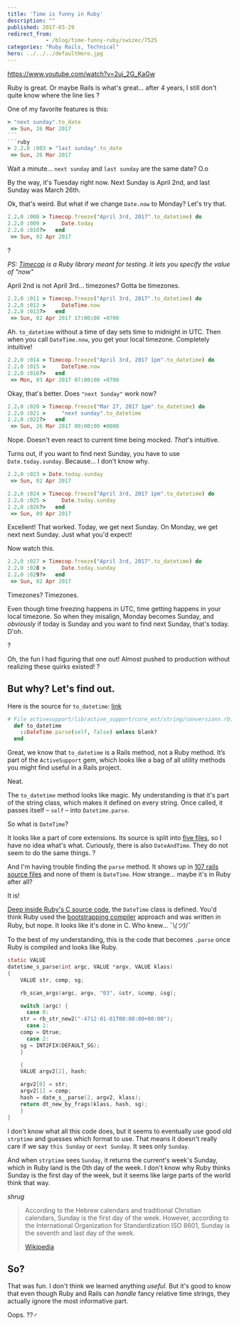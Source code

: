 ```yaml
---
title: 'Time is funny in Ruby'
description: ""
published: 2017-03-29
redirect_from: 
            - /blog/time-funny-ruby/swizec/7525
categories: "Ruby Rails, Technical"
hero: ../../../defaultHero.jpg
---
```


<https://www.youtube.com/watch?v=2uj_2G_KaGw>

Ruby is great. Or maybe Rails is what's great… after 4 years, I still don't quite know where the line lies ?

One of my favorite features is this:

````ruby
> "next sunday".to_date
 => Sun, 26 Mar 2017
```
```ruby
> 2.2.0 :003 > "last sunday".to_date
 => Sun, 26 Mar 2017
````

Wait a minute… `next sunday` and `last sunday` are the same date? O.o

By the way, it's Tuesday right now. Next Sunday is April 2nd, and last Sunday was March 26th.

Ok, that's weird. But what if we change `Date.now` to Monday? Let's try that.

```ruby
2.2.0 :008 > Timecop.freeze("April 3rd, 2017".to_datetime) do
2.2.0 :009 >     Date.today
2.2.0 :010?>   end
 => Sun, 02 Apr 2017
```

?

_PS: [Timecop](https://github.com/travisjeffery/timecop) is a Ruby library meant for testing. It lets you specify the value of "now"_

April 2nd is not April 3rd… timezones? Gotta be timezones.

```ruby
2.2.0 :011 > Timecop.freeze("April 3rd, 2017".to_datetime) do
2.2.0 :012 >     DateTime.now
2.2.0 :013?>   end
 => Sun, 02 Apr 2017 17:00:00 -0700
```

Ah. `to_datetime` without a time of day sets time to midnight in UTC. Then when you call `DateTime.now`, you get your local timezone. Completely intuitive!

```ruby
2.2.0 :014 > Timecop.freeze("April 3rd, 2017 1pm".to_datetime) do
2.2.0 :015 >     DateTime.now
2.2.0 :016?>   end
 => Mon, 03 Apr 2017 07:00:00 -0700
```

Okay, that's better. Does `"next Sunday"` work now?

```ruby
2.2.0 :020 > Timecop.freeze("Mar 27, 2017 1pm".to_datetime) do
2.2.0 :021 >     "next sunday".to_datetime
2.2.0 :022?>   end
 => Sun, 26 Mar 2017 00:00:00 +0000
```

Nope. Doesn't even react to current time being mocked. _That_'s intuitive.

Turns out, if you want to find next Sunday, you have to use `Date.today.sunday`. Because… I don't know why.

```ruby
2.2.0 :023 > Date.today.sunday
 => Sun, 02 Apr 2017

2.2.0 :024 > Timecop.freeze("April 3rd, 2017 1pm".to_datetime) do
2.2.0 :025 >     Date.today.sunday
2.2.0 :026?>   end
 => Sun, 09 Apr 2017
```

Excellent! That worked. Today, we get next Sunday. On Monday, we get next next Sunday. Just what you'd expect!

Now watch this.

```ruby
2.2.0 :027 > Timecop.freeze("April 3rd, 2017".to_datetime) do
2.2.0 :028 >     Date.today.sunday
2.2.0 :029?>   end
 => Sun, 02 Apr 2017
```

Timezones? Timezones.

Even though time freezing happens in UTC, time getting happens in your local timezone. So when they misalign, Monday becomes Sunday, and _obviously_ if today is Sunday and you want to find next Sunday, that's today. D'oh.

?

Oh, the fun I had figuring that one out! Almost pushed to production without realizing these quirks existed! ?

## But why? Let's find out.

Here is the source for `to_datetime`: [link](http://apidock.com/rails/String/to%5C_datetime)

```ruby
# File activesupport/lib/active_support/core_ext/string/conversions.rb, line 53
  def to_datetime
    ::DateTime.parse(self, false) unless blank?
  end
```

Great, we know that `to_datetime` is a Rails method, not a Ruby method. It’s part of the `ActiveSupport` gem, which looks like a bag of all utility methods you might find useful in a Rails project.

Neat.

The `to_datetime` method looks like magic. My understanding is that it's part of the string class, which makes it defined on every string. Once called, it passes itself – `self` – into `Datetime.parse`.

So what is `DateTime`?

It looks like a part of core extensions. Its source is split into [five files](https://github.com/rails/rails/tree/92703a9ea5d8b96f30e0b706b801c9185ef14f0e/activesupport/lib/active_support/core_ext/date_time), so I have no idea what's what. Curiously, there is also `DateAndTime`. They do not seem to do the same things. ?

And I'm having trouble finding the `parse` method. It shows up in [107 rails source files](https://github.com/rails/rails/search?l=Ruby&q=parse&type=&utf8=%E2%9C%93) and none of them is `DateTime`. How strange… maybe it's in Ruby after all?

It is!

[Deep inside Ruby's C source code](https://github.com/ruby/ruby/blob/d8bf1785316c55e3befac9db0981180bd1432b49/ext/date/date_core.c), the `DateTime` class is defined. You'd think Ruby used the [bootstrapping compiler](https://en.wikipedia.org/wiki/Bootstrapping%5C_(compilers)) approach and was written in Ruby, but nope. It looks like it's done in C. Who knew… ¯\\_(ツ)_/¯

To the best of my understanding, this is the code that becomes `.parse` once Ruby is compiled and looks like Ruby.

```C
static VALUE
datetime_s_parse(int argc, VALUE *argv, VALUE klass)
{
    VALUE str, comp, sg;

    rb_scan_args(argc, argv, "03", &str, &comp, &sg);

    switch (argc) {
      case 0:
    str = rb_str_new2("-4712-01-01T00:00:00+00:00");
      case 1:
    comp = Qtrue;
      case 2:
    sg = INT2FIX(DEFAULT_SG);
    }

    {
    VALUE argv2[2], hash;

    argv2[0] = str;
    argv2[1] = comp;
    hash = date_s__parse(2, argv2, klass);
    return dt_new_by_frags(klass, hash, sg);
    }
}
```

I don't know what all this code does, but it seems to eventually use good old `strptime` and guesses which format to use. That means it doesn't really care if we say `this Sunday` or `next Sunday`. It sees only `Sunday`.

And when `strptime` sees `Sunday`, it returns the current's week's Sunday, which in Ruby land is the 0th day of the week. I don't know why Ruby thinks Sunday is the first day of the week, but it seems like large parts of the world think that way.

_shrug_

> According to the Hebrew calendars and traditional Christian calendars, Sunday is the first day of the week. However, according to the International Organization for Standardization ISO 8601, Sunday is the seventh and last day of the week.
>
> [Wikipedia](https://en.wikipedia.org/wiki/Sunday)

## So?

That was fun. I don't think we learned anything _useful_. But it's good to know that even though Ruby and Rails can _handle_ fancy relative time strings, they actually ignore the most informative part.

Oops. ??‍♂️

